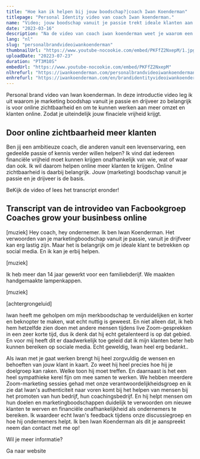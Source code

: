 ```yaml
---
title: "Hoe kan ik helpen bij jouw boodschap?|coach Iwan Koenderman"
titlepage: "Personal Identity video van coach Iwan koenderman."
name: "Video; jouw boodschap vanuit je passie trekt ideale klanten aan."
date: "2023-03-16"
description: "Na de video van coach iwan koenderman weet je waarom een boodschap vanuit je passie zo belangrijk is om klanten te krijgen op social media. Klik!"
lang: "nl"
slug: "personalbrandvideoiwankoenderman"
thumbnailUrl: "https://www.youtube-nocookie.com/embed/PKFfZ2NxepM/1.jpg"
uploadDate: "20223-07-23"
duration: "PT3M10S"  
embedUrl: "https://www.youtube-nocookie.com/embed/PKFfZ2NxepM"
nlhrefurl: "https://iwankoenderman.com/personalbrandvideoiwankoenderman"
enhrefurl: "https://iwankoenderman.com/en/brandidentityvideoiwankoenderman"
---
```



Personal brand video van Iwan koenderman. In deze introductie video leg ik uit waarom je marketing boodshap vanuit je passie en drijveer zo belangrijk is voor online zichtbaarheid en om te kunnen werken aan meer omzet en klanten online. Zodat je uiteindelijk jouw finaciele vrijheid krijgt.

## Door online zichtbaarheid meer klanten
Ben jij een ambitieuze coach, die anderen vanuit een levenservaring, 
een gedeelde passie of kennis verder willen helpen? 
Ik vind dat iedereen financiële vrijheid moet kunnen krijgen onafhankelijk van wie, wat of waar dan ook.
Ik wil daarom helpen online meer klanten te krijgen. Online zichtbaarheid is daarbij belangrijk.
Jouw (marketing) boodschap vanuit je passie en je drijveer is de basis.

BeKijk de video of lees het transcript eronder!

<Mylazyvideo
                    vidurl1 = "https://www.youtube-nocookie.com/embed/PKFfZ2NxepM"
                    vidtitle1 = "Personal brand video van online boodschapscoach Iwan Koenderman met nadere toelichting waarom je booddschap vanuit je passie je drijveer belangrijk is voor je online zichtbaarheid en om te kunnen werken aan meer omzet en finaciele vrijheid."
                    vidln1= "nl"
                    vidurl2 = "https://www.youtube-nocookie.com/embed/PKFfZ2NxepM"
                    vidtitle2 = "Personal brand video by online message coach Iwan Koenderman, explaining the importance of conveying your message from passion as your driving force for online visibility and achieving increased sales and financial freedom." 
                    vidln2 = "en"/>
            
<Ctabutton
                    Urlnl="https://meetings.hubspot.com/iwan-koenderman"
                    Urlen="https://meetings.hubspot.com/iwan-koenderman"
                    Arlabnl="klik hier voor het maken van een zoomafspraak"
                    Arlaben="Click here to scedule a zoom appointment"
                    ButTxtnl="Plan zoomgesprek"
                    ButTxten="Schedule zoom call"/>  

## Transcript van de introvideo van Facbookgroep Coaches grow your businbess online

[muziek]
Hey coach, hey ondernemer. Ik ben Iwan Koenderman.
Het verwoorden van je marketingboodschap vanuit
je passie, vanuit je drijfveer kan erg lastig zijn.
Maar het is belangrijk om je ideale klant
te betrekken op social media.
En ik kan je erbij helpen.

[muziek]

Ik heb meer dan 14 jaar gewerkt voor een familiebderijf.
We maakten handgemaakte lampenkappen.

[muziek]


[achtergrongeluid]

Iwan heeft me geholpen om mijn merkboodschap
te verduidelijken en korter en beknopter te maken, wat echt nuttig is geweest.
En niet alleen dat, ik heb hem hetzelfde zien
doen met andere mensen tijdens live Zoom-gesprekken
in een zeer korte tijd, dus ik denk dat hij
echt getalenteerd is op dat gebied.
En voor mij heeft dit er daadwerkelijk toe geleid
dat ik mijn klanten beter heb kunnen bereiken op sociale media.
Echt geweldig, Iwan heel erg bedankt..

Als iwan met je gaat werken brengt hij heel
zorgvuldig de wensen en behoeften van jouw
klant in kaart.
Zo weet hij heel precies hoe hij je doelgroep
kan raken. Welke toon hij moet treffen. En
daarnaast is het een heel sympathieke kerel
fijn om mee samen te werken.
We hebben meerdere Zoom-marketing sessies
gehad met onze verantwoordelijkheidsgroep
en ik zie dat Iwan's authenticiteit naar voren
komt bij het helpen van mensen bij het promoten van hun bedrijf,
hun coachingsbedrijf.
En hij helpt mensen om hun doelen en marketingboodschappen
duidelijk te verwoorden om nieuwe klanten
te werven en financiële onafhankelijkheid
als ondernemers te bereiken.
Ik waardeer echt Iwan's feedback tijdens onze
discussiegroep en hoe hij ondernemers helpt.
Ik ben Iwan Koenderman als dit je aanspreekt
neem dan contact met me op!

Wil je meer informatie? 

<Link to="/"  className="button-cta" >Ga naar website</Link> 




